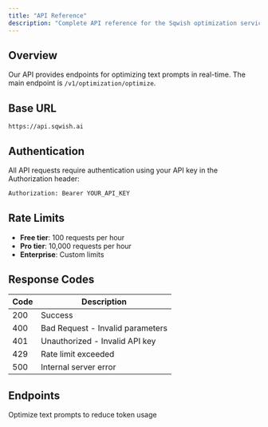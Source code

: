 ```yaml
---
title: "API Reference"
description: "Complete API reference for the Sqwish optimization service"
---
```


## Overview

Our API provides endpoints for optimizing text prompts in real-time. The main endpoint is `/v1/optimization/optimize`.

## Base URL

```
https://api.sqwish.ai
```

## Authentication

All API requests require authentication using your API key in the Authorization header:

```bash
Authorization: Bearer YOUR_API_KEY
```

## Rate Limits

- **Free tier**: 100 requests per hour
- **Pro tier**: 10,000 requests per hour
- **Enterprise**: Custom limits

## Response Codes

| Code | Description |
|------|-------------|
| 200 | Success |
| 400 | Bad Request - Invalid parameters |
| 401 | Unauthorized - Invalid API key |
| 429 | Rate limit exceeded |
| 500 | Internal server error |

## Endpoints

<CardGroup cols={2}>
  <Card
    title="Optimize Text"
    icon="wand-magic-sparkles"
    href="/api-reference/endpoint/optimize"
  >
    Optimize text prompts to reduce token usage
  </Card>
</CardGroup>
